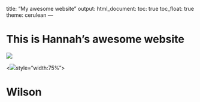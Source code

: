 title: "My awesome website"
output: 
  html_document:
    toc: true
    toc_float: true
    theme: cerulean
---

# This is Hannah's awesome website

![](https://media.giphy.com/media/drXGoW1iudhKw/giphy.gif)

<![](Wilson.jpg)style="width:75%">

# Wilson


